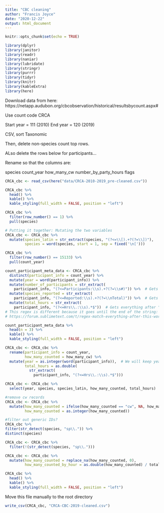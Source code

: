 ```yaml
---
title: "CBC cleaning"
author: "Francis Joyce"
date: "2020-12-22"
output: html_document
---
```


```r
knitr::opts_chunk$set(echo = TRUE)
```


```r
library(dplyr)
library(janitor)
library(readr)
library(naniar)
library(lubridate)
library(stringr)
library(purrr)
library(tidyr)
library(knitr)
library(kableExtra)
library(here)
```

Download data from here: https://netapp.audubon.org/cbcobservation/historical/resultsbycount.aspx#

Use count code CRCA

Start year = 111 (2010)
End year = 120 (2019)

CSV, sort Taxonomic

Then, delete non-species count top rows.

ALso delete the rows below for participants...

Rename so that the columns are:

species
count_year
how_many_cw	
number_by_party_hours
flags




```r
CRCA_cbc <- read_csv(here("data/CRCA-2010-2019_pre-cleaned.csv"))
```


```r
CRCA_cbc %>%
  head() %>%
  kable() %>%
  kable_styling(full_width = FALSE, position = "left")

```


```r
CRCA_cbc %>% 
  filter(row_number() == 1) %>% 
  pull(species)
```

```r
# Putting it together: Mutating the two variables
CRCA_cbc <- CRCA_cbc %>%
  mutate(species_latin = str_extract(species, "(?<=\\[).+?(?=\\])"),
         species = word(species, start = 1, sep = fixed('\n[')))
```


```r
CRCA_cbc %>% 
  filter(row_number() == 15133) %>% 
  pull(count_year)
```

```r
count_participant_meta_data <- CRCA_cbc %>%
  distinct(participant_info = count_year) %>%
  mutate(year = word(participant_info)) %>%
  mutate(number_of_participants = str_extract(
    participant_info, "(?<=Participants:\\s).+?(?=\\s#)")) %>%  # Gets everything between "Participants: " and " #"
  mutate(species_reported = str_extract(
    participant_info, "(?<=Reported:\\s).+?(?=\\nTotal)")) %>%  # Gets everything between "Reported: " and "Total"
  mutate(total_hours = str_extract(
    participant_info, "(?<=Hrs\\.:\\s).*$"))  # Gets everything after "Hrs.: "
# This regex is different because it goes until the end of the string:
# https://forum.sublimetext.com/t/regex-match-everything-after-this-word/20764

count_participant_meta_data %>%
  head(n = 3) %>%
  kable() %>%
  kable_styling(full_width = FALSE, position = "left")
```


```r
CRCA_cbc <- CRCA_cbc %>%
  rename(participant_info = count_year,
         how_many_counted = how_many_cw) %>%
  mutate(year = as.integer(word(participant_info)),  # We will keep year and total_hours
         total_hours = as.double(
           str_extract(
             participant_info, "(?<=Hrs\\.:\\s).*$")))
```

```r
CRCA_cbc <- CRCA_cbc %>%
  select(year, species, species_latin, how_many_counted, total_hours)
```


```r
#remove cw records
CRCA_cbc <- CRCA_cbc %>%
  mutate(how_many_counted = ifelse(how_many_counted == "cw", NA, how_many_counted),
         how_many_counted = as.integer(how_many_counted))
```

```r
#filter out generic IDs?
CRCA_cbc %>%
filter(str_detect(species, "sp\\.")) %>%
distinct(species)
```


```r
CRCA_cbc <- CRCA_cbc %>%
  filter(!(str_detect(species, "sp\\.")))
```

```r
CRCA_cbc <- CRCA_cbc %>%
  mutate(how_many_counted = replace_na(how_many_counted, 0),
         how_many_counted_by_hour = as.double(how_many_counted) / total_hours)
```

```r
CRCA_cbc %>%
  head() %>%
  kable() %>%
  kable_styling(full_width = FALSE, position = "left")
```

Move this file manually to the root directory

```r
write_csv(CRCA_cbc, "CRCA-CBC-2019-cleaned.csv")
```

